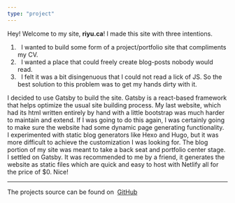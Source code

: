 ```yaml
---
type: "project"
---
```

<p>
Hey! Welcome to my site, <b>riyu.ca</b>! I made this site with three intentions. <br/>
<ol>
  <li>&nbsp;&nbsp;I wanted to build some form of a project/portfolio site that compliments my CV.</li>
  <li>&nbsp;&nbsp;I wanted a place that could freely create blog-posts nobody would read.</li>
  <li>&nbsp;&nbsp;I felt it was a bit disingenuous that I could not read a lick of JS. So the best solution  to this problem was to get my hands dirty with it.</li>
</ol>
I decided to use Gatsby to build the site. Gatsby is a react-based framework that helps
optimize the usual site building process. My last website, which had its html written entirely by
hand with a little bootstrap was much harder to maintain and extend. If I was going to do this
again, I was certainly going to make sure the website had some dynamic page generating functionality.
<br/>
I experimented with static blog generators like Hexo and Hugo, but it was more difficult
to achieve the customization I was looking for. The blog portion of my site was meant to take
a back seat and portfolio center stage.
<br/>
I settled on Gatsby. It was recommended to me by a friend, it generates the website as static files which are quick and easy to host with Netlify all for the price of $0. Nice!
<hr/>
The projects source can be found on&nbsp;
<a href="https://github.com/0xRiyu/riyu.ca" target="_blank" rel="noreferrer">GitHub</a>
</p>
